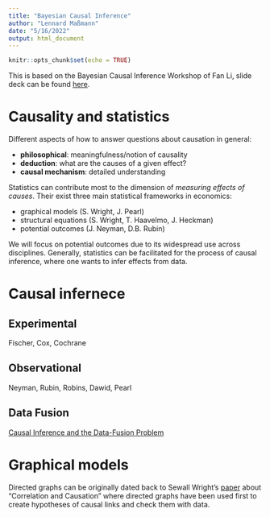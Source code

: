 ```yaml
---
title: "Bayesian Causal Inference"
author: "Lennard Maßmann"
date: "5/16/2022"
output: html_document
---
```


```r
knitr::opts_chunk$set(echo = TRUE)
```

This is based on the Bayesian Causal Inference Workshop of Fan Li, slide deck can be found [here](https://mbi.osu.edu/sites/default/files/2019-07/bayesian_causal_tutorial_ohiostate_june2019.pdf). 

# Causality and statistics

Different aspects of how to answer questions about causation in general:

- **philosophical**: meaningfulness/notion of causality
- **deduction**: what are the causes of a given effect?
- **causal mechanism**: detailed understanding

Statistics can contribute most to the dimension of *measuring effects of causes*. Their exist three main statistical frameworks in economics: 

- graphical models (S. Wright, J. Pearl)
- structural equations (S. Wright, T. Haavelmo, J. Heckman)
- potential outcomes (J. Neyman, D.B. Rubin)


We will focus on potential outcomes due to its widespread use across disciplines. Generally, statistics can be facilitated for the process of causal inference, where one wants to infer effects from data.  

# Causal infernece

## Experimental 

Fischer, Cox, Cochrane

## Observational

Neyman, Rubin, Robins, Dawid, Pearl

## Data Fusion

[Causal Inference and the Data-Fusion Problem](https://www.pnas.org/doi/10.1073/pnas.1510507113)

# Graphical models

Directed graphs can be originally dated back to Sewall Wright's [paper](https://naldc.nal.usda.gov/download/IND43966364/PDF) about "Correlation and Causation" where directed graphs have been used first to create hypotheses of causal links and check them with data. 

